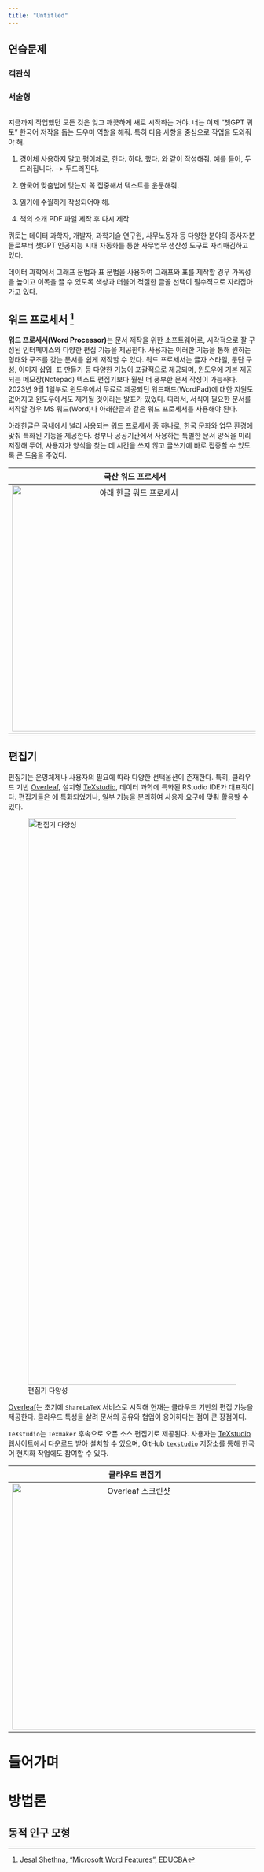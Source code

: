 ```yaml
---
title: "Untitled"
---
```



## 연습문제 {.unnumbered}

### 객관식 {.unnumbered}

::: {.content-visible when-format="revealjs"}

:::

### 서술형 {.unnumbered}

::: {.content-visible when-format="revealjs"}

:::


```.python
```


지금까지 작업했던 모든 것은 잊고 깨끗하게 새로 시작하는 거야.
너는 이제 "챗GPT 쿼토" 한국어 저작을 돕는 도우미 역할을 해줘.
특히 다음 사항을 중심으로 작업을 도와줘야 해.

1. 경어체 사용하지 말고 평어체로, 한다. 하다. 했다. 와 같이 작성해줘. 예를 들어, 두드러집니다. --> 두드러진다.
2. 한국어 맞춤법에 맞는지 꼭 집중해서 텍스트를 윤문해줘.
3. 읽기에 수월하게 작성되어야 해.

1. 책의 소개 PDF 파일 제작 후 다시 제작


쿼토는 데이터 과학자, 개발자, 과학기술 연구원, 사무노동자 등 다양한 분야의 종사자분들로부터 챗GPT 인공지능 시대 자동화를 통한 사무업무 생산성 도구로 자리매김하고 있다.

데이터 과학에서 그래프 문법과 표 문법을 사용하여 그래프와 표를 제작할 경우 가독성을 높이고 이목을 끌 수 있도록 색상과 더불어 적절한 글꼴 선택이 필수적으로 자리잡아가고 있다.


## 워드 프로세서 [^to_do-1] {#main-features}

[^to_do-1]: [Jesal Shethna, "Microsoft Word Features",
    EDUCBA](https://www.educba.com/microsoft-word-features/)

**워드 프로세서(Word Processor)**는 문서 제작을 위한 소프트웨어로,
시각적으로 잘 구성된 인터페이스와 다양한 편집 기능을 제공한다. 사용자는
이러한 기능을 통해 원하는 형태와 구조를 갖는 문서를 쉽게 저작할 수 있다.
워드 프로세서는 글자 스타일, 문단 구성, 이미지 삽입, 표 만들기 등 다양한
기능이 포괄적으로 제공되며, 윈도우에 기본 제공되는 메모장(Notepad)
텍스트 편집기보다 훨씬 더 풍부한 문서 작성이 가능하다. 2023년 9월
1일부로 윈도우에서 무료로 제공되던 워드패드(WordPad)에 대한 지원도
없어지고 윈도우에서도 제거될 것이라는 발표가 있었다. 따라서, 서식이
필요한 문서를 저작할 경우 MS 워드(Word)나 아래한글과 같은 워드
프로세서를 사용해야 된다.

아래한글은 국내에서 널리 사용되는 워드 프로세서 중 하나로, 한국 문화와
업무 환경에 맞춰 특화된 기능을 제공한다. 정부나 공공기관에서 사용하는
특별한 문서 양식을 미리 저장해 두어, 사용자가 양식을 찾는 데 시간을 쓰지
않고 글쓰기에 바로 집중할 수 있도록 큰 도움을 주었다.

|                       국산 워드 프로세서                        |                      해외 워드 프로세서                       |
|:----------------------------------:|:---------------------------------:|
| ![아래 한글 워드 프로세서](images/hangul_word.jpg){width="500"} | ![마이크로소프트 워드(Word)](images/word_ms.jpg){width="500"} |

## [\LaTeX](http://example.org) 편집기 {#latex-editor}

[\LaTeX](http://example.org) 편집기는 운영체제나 사용자의 필요에 따라
다양한 선택옵션이 존재한다. 특히, 클라우드 기반
[Overleaf](https://www.overleaf.com/), 설치형
[TeXstudio](https://www.texstudio.org/), 데이터 과학에 특화된 RStudio
IDE가 대표적이다. 편집기들은 [\LaTeX](http://example.org)에
특화되었거나, 일부 [\LaTeX](http://example.org) 기능을 분리하여 사용자
요구에 맞춰 활용할 수 있다.

![[\LaTeX](http://example.org) 편집기
다양성](images/latex-editor.png){fig-align="center" width="1151"}

[Overleaf](https://www.overleaf.com/)는 초기에 `ShareLaTeX` 서비스로
시작해 현재는 클라우드 기반의 [\LaTeX](http://example.org) 편집 기능을
제공한다. 클라우드 특성을 살려 문서의 공유와 협업이 용이하다는 점이 큰
장점이다.

`TeXstudio`는 `Texmaker` 후속으로 오픈 소스 [\LaTeX](http://example.org)
편집기로 제공된다. 사용자는 [TeXstudio](https://www.texstudio.org/)
웹사이트에서 다운로드 받아 설치할 수 있으며, GitHub
[`texstudio`](https://github.com/texstudio-org/texstudio) 저장소를 통해
한국어 현지화 작업에도 참여할 수 있다.

|                                   클라우드 편집기                                    |                                     설치형 편집기                                      |
|:----------------------------------:|:----------------------------------:|
| ![Overleaf 스크린샷](images/overleaf-screenshot.png){fig-align="center" width="500"} | ![TeXstudio 스크린샷](images/texstudio-screenshot.png){fig-align="center" width="500"} |

# 들어가며

# 방법론

## 동적 인구 모형
